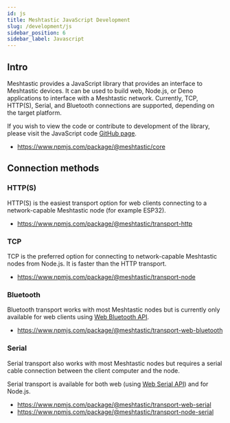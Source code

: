 ```yaml
---
id: js
title: Meshtastic JavaScript Development
slug: /development/js
sidebar_position: 6
sidebar_label: Javascript
---
```


## Intro

Meshtastic provides a JavaScript library that provides an interface to Meshtastic devices. It can be used to build web, Node.js, or Deno applications to interface with a Meshtastic network. Currently, TCP, HTTP(S), Serial, and Bluetooth connections are supported, depending on the target platform.

If you wish to view the code or contribute to development of the library, please visit the JavaScript code [GitHub page](https://github.com/meshtastic/web).

* <https://www.npmjs.com/package/@meshtastic/core>

## Connection methods

### HTTP(S)

HTTP(S) is the easiest transport option for web clients connecting to a network-capable Meshtastic node (for example ESP32).

* <https://www.npmjs.com/package/@meshtastic/transport-http>

### TCP

TCP is the preferred option for connecting to network-capable Meshtastic nodes from Node.js. It is faster than the HTTP transport.

* <https://www.npmjs.com/package/@meshtastic/transport-node>

### Bluetooth

Bluetooth transport works with most Meshtastic nodes but is currently only available for web clients using [Web Bluetooth API](https://developer.mozilla.org/en-US/docs/Web/API/Web_Bluetooth_API).

* <https://www.npmjs.com/package/@meshtastic/transport-web-bluetooth>

### Serial

Serial transport also works with most Meshtastic nodes but requires a serial cable connection between the client computer and the node.

Serial transport is available for both web (using [Web Serial API](https://developer.mozilla.org/en-US/docs/Web/API/Web_Serial_API)) and for Node.js.

* <https://www.npmjs.com/package/@meshtastic/transport-web-serial>
* <https://www.npmjs.com/package/@meshtastic/transport-node-serial>

